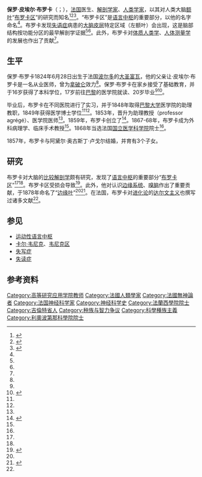 {{Infobox scientist
|name              = 保罗·皮埃尔·布罗卡
|image             = Paul Broca.jpg
|image_size        = 230px
|caption           = 保罗·皮埃尔·布罗卡
|birth_date        = {{birth date|df=yes|1824|6|28}} 
|birth_place       = 法国[[吉倫特省|吉倫特省]][[大圣富瓦|大圣富瓦]]
|death_date        = {{death date and age|df=yes|1880|7|9|1824|6|28}} 
|death_place       = 法国[[巴黎|巴黎]]
|residence         = 
|citizenship       = 
|nationality       = 法国
|ethnicity         = 
|field             = [[人类学|人类学]][[解剖学|解剖学]]
|work_institutions = [[高等研究應用學院|高等研究應用學院]]
|alma_mater        = [[巴黎医学院|巴黎医学院]]
|doctoral_advisor  = 
|doctoral_students = 
|known_for         = 
|author_abbrev_bot = 
|author_abbrev_zoo = 
|influences        = 
|influenced        = 
|prizes            = 
|religion          = 
|footnotes         = 
|signature         =
}}
'''保罗·皮埃尔·布罗卡'''（{{lang-fr|Paul Pierre Broca}}；{{bd|1824年|6月28日|1880年|7月9日}}），[[法国|法国]]医生、[[解剖學家|解剖学家]]、[[人类学家|人类学家]]，以其对人类大脑[[额叶|额叶]]“[[布罗卡区|布罗卡区]]”的研究而知名<ref name=":0">{{Cite web|title=Broca, Pierre Paul|url=https://psyc.franklin.uga.edu/sites/default/files/inline-files/Broca.pdf|author=Roger K. Thomas|date=2012|publisher=[[佐治亚大学|佐治亚大学]]|language=en}}</ref><ref name=":1">{{Cite journal|title=Paul Pierre Broca: His Contribution to the Knowledge of Aphasia|url=https://www.sciencedirect.com/science/article/pii/S0010945264800228|last=Joynt|first=Robert J.|date=1964-09-01|journal=Cortex|issue=2|doi=10.1016/S0010-9452(64)80022-8|volume=1|pages=206–213|language=en|issn=0010-9452}}</ref><ref name=":2">{{Cite web|title=Paul Pierre Broca|url=http://grants.hhp.coe.uh.edu/clayne/historyofmc/historymc/Broca.htm|accessdate=2021-03-26|work=|publisher=[[休斯顿大学|休斯顿大学]]|language=en|archive-date=2015-05-18|archive-url=https://web.archive.org/web/20150518010729/http://grants.hhp.coe.uh.edu/clayne/historyofmc/historymc/Broca.htm}}</ref>。“布罗卡区”是[[语言中枢|语言中枢]]的重要部分，以他的名字命名<ref name=":1" />。布罗卡发现[[失语症|失语症]]病患的[[大脑皮层|大脑皮层]]特定区域（左额叶）会出现{{le|损伤|Lesion}}，这是脑部结构按功能分区的最早解剖学证据<ref name=":0" /><ref name=":2" />。此外，布罗卡对[[体质人类学|体质人类学]]、[[人体测量学|人体测量学]]的发展也作出了贡献<ref name=":2" />。

== 生平 ==
保罗·布罗卡1824年6月28日出生于法国[[波尔多|波尔多]]的[[大圣富瓦|大圣富瓦]]，他的父亲让·皮埃尔·布罗卡是一名从业医师，曾为[[拿破仑一世|拿破仑]]效力<ref name=":0" />。保罗·布罗卡在家乡接受了基础教育，并于16岁获得了本科学位，17岁前往[[巴黎|巴黎]]的医学院就读、20岁毕业<ref name=":0" /><ref name=":3">{{Cite book|chapter=Broca, Pierre Paul (1824–1880)|title=Encyclopedia of Clinical Neuropsychology|url=https://doi.org/10.1007/978-0-387-79948-3_604|publisher=Springer|date=2011|location=New York, NY|isbn=978-0-387-79948-3|pages=453–457|doi=10.1007/978-0-387-79948-3_604|language=en|first=Michael J.|last=Larson|editor-first=Jeffrey S.|editor-last=Kreutzer}}</ref>。

毕业后，布罗卡在不同医院进行了实习，并于1848年取得[[巴黎大学_(1896年)|巴黎大学]]医学院的助理教职，1849年获得医学博士学位<ref name=":0" /><ref name=":3" />。1853年，晋升为助理教授（professor agrégé）、医学院医师<ref name=":0" />。1859年，布罗卡创立了{{le|巴黎人类学协会|Society of Anthropology of Paris}}<ref>{{Cite web|title=Paul Broca|url=https://collection.sciencemuseumgroup.org.uk/people/cp46570/paul-broca|accessdate=2021-03-26|work=|publisher=Science Museum Group|language=en|archive-date=2020-12-04|archive-url=https://web.archive.org/web/20201204074642/https://collection.sciencemuseumgroup.org.uk/people/cp46570/paul-broca}}</ref>。1867-68年，布罗卡成为外科病理学、临床手术教授<ref name=":0" />。1868年当选法国[[國立醫學科學院|国立医学科学院]]院士<ref name=":0" />。

1857年，布罗卡与阿黛尔·奥古斯丁·卢戈尔结婚，并育有3个子女。

== 研究 ==
布罗卡对大脑的[[比較解剖學|比较解剖学]]颇有研究，发现了[[语言中枢|语言中枢]]的重要部分“[[布罗卡区|布罗卡区]]”<ref name=":1" /><ref name=":2" />。布罗卡区受损会导致{{le|表达性失语症|Expressive aphasia}}<ref>{{Cite web|title=Broca's (Expressive) Aphasia|url=https://www.aphasia.org/aphasia-resources/brocas-aphasia/|accessdate=2021-03-26|work=National Aphasia Association|language=en-US|archive-date=2021-05-11|archive-url=https://web.archive.org/web/20210511052659/https://www.aphasia.org/aphasia-resources/brocas-aphasia/}}</ref>。此外，他对认识[[边缘系统|边缘系统]]、[[嗅脑|嗅脑]]作出了重要贡献，于1878年命名了“[[边缘叶|边缘叶]]”<ref name=":2" /><ref>{{Cite journal|title=From Paul Broca’s great limbic lobe to the limbic system|url=https://www.ncbi.nlm.nih.gov/pmc/articles/PMC4591172/|last=Pessoa|first=Luiz|last2=Hof|first2=Patrick R.|date=2015-12-01|journal=The Journal of comparative neurology|issue=17|doi=10.1002/cne.23840|volume=523|pages=2495–2500|issn=0021-9967|pmc=4591172|pmid=26103943|access-date=2021-09-25|archive-date=2022-03-23|archive-url=https://web.archive.org/web/20220323202107/https://www.ncbi.nlm.nih.gov/pmc/articles/PMC4591172/}}</ref>。在法国，布罗卡对[[进化论|进化论]]的[[達爾文主義|达尔文主义]]也撰写过诸多文献<ref name=":2" />。

== 参见 ==

* [[运动性语言中枢|运动性语言中枢]]
*[[卡爾·韋尼克|卡尔·韦尼克]]、[[韦尼克区|韦尼克区]]
* [[失写症|失写症]]
* [[失讀症|失读症]]

== 参考资料 ==
{{reflist|2}}

{{种族的划分|collapsed}}
{{Authority control}}
{{DEFAULTSORT:Broca, Paul Pierre}}

[[Category:高等研究应用学院教师|Category:高等研究应用学院教师]]
[[Category:法國人類學家|Category:法國人類學家]]
[[Category:法國無神論者|Category:法國無神論者]]
[[Category:法国神经科学家|Category:法国神经科学家]]
[[Category:神经科学史|Category:神经科学史]]
[[Category:法蘭西學院院士|Category:法蘭西學院院士]]
[[Category:吉倫特省人|Category:吉倫特省人]]
[[Category:种族与智力争议|Category:种族与智力争议]]
[[Category:科學種族主義|Category:科學種族主義]]
[[Category:利奧波第那科學院院士|Category:利奧波第那科學院院士]]